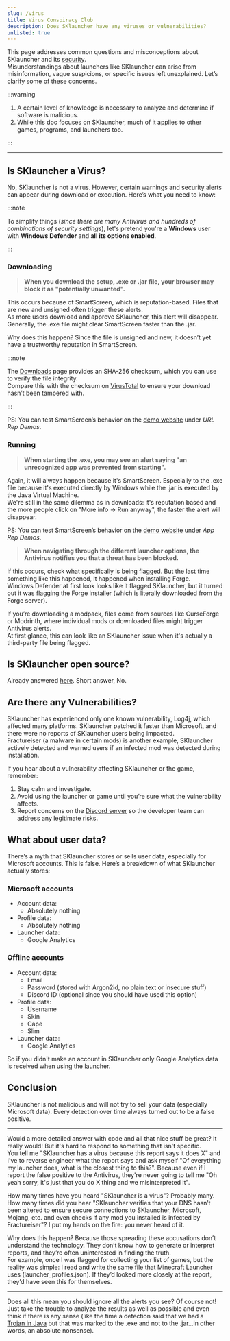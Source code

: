 ```yaml
---
slug: /virus
title: Virus Conspiracy Club
description: Does SKlauncher have any viruses or vulnerabilities?
unlisted: true
---
```


This page addresses common questions and misconceptions about SKlauncher and its [security](https://skmedix.pl/security).\
Misunderstandings about launchers like SKlauncher can arise from misinformation, vague suspicions, or specific issues left unexplained. Let’s clarify some of these concerns.

:::warning

1. A certain level of knowledge is necessary to analyze and determine if software is malicious.
2. While this doc focuses on SKlauncher, much of it applies to other games, programs, and launchers too.

:::

***

## Is SKlauncher a Virus?
No, SKlauncher is not a virus. However, certain warnings and security alerts can appear during download or execution. Here’s what you need to know:

:::note

To simplify things (*since there are many Antivirus and hundreds of combinations of security settings*), let's pretend you're a **Windows** user with **Windows Defender** and **all its options enabled**.

:::

### Downloading
> **When you download the setup, .exe or .jar file, your browser may block it as "potentially unwanted".**

This occurs because of SmartScreen, which is reputation-based. Files that are new and unsigned often trigger these alerts.\
As more users download and approve SKlauncher, this alert will disappear. Generally, the .exe file might clear SmartScreen faster than the .jar.

Why does this happen? Since the file is unsigned and new, it doesn’t yet have a trustworthy reputation in SmartScreen.

:::note

The [Downloads](https://skmedix.pl/downloads) page provides an SHA-256 checksum, which you can use to verify the file integrity.\
Compare this with the checksum on [VirusTotal](https://www.virustotal.com/) to ensure your download hasn’t been tampered with.

:::

PS: You can test SmartScreen’s behavior on the [demo website](https://demo.smartscreen.msft.net/) under *URL Rep Demos*.

### Running
> **When starting the .exe, you may see an alert saying "an unrecognized app was prevented from starting".**

Again, it will always happen because it's SmartScreen. Especially to the .exe file because it's executed directly by Windows while the .jar is executed by the Java Virtual Machine.\
We're still in the same dilemma as in downloads: it's reputation based and the more people click on "More info -> Run anyway", the faster the alert will disappear.

PS: You can test SmartScreen’s behavior on the [demo website](https://demo.smartscreen.msft.net/) under *App Rep Demos*.

> **When navigating through the different launcher options, the Antivirus notifies you that a threat has been blocked.**

If this occurs, check what specifically is being flagged. But the last time something like this happened, it happened when installing Forge.\
Windows Defender at first look looks like it flagged SKlauncher, but it turned out it was flagging the Forge installer (which is literally downloaded from the Forge server).

If you’re downloading a modpack, files come from sources like CurseForge or Modrinth, where individual mods or downloaded files might trigger Antivirus alerts.\
At first glance, this can look like an SKlauncher issue when it's actually a third-party file being flagged.

## Is SKlauncher open source?
Already answered [here](/faq/launcher-related#is-sklauncher-open-source). Short answer, No.

## Are there any Vulnerabilities?
SKlauncher has experienced only one known vulnerability, Log4j, which affected many platforms. SKlauncher patched it faster than Microsoft, and there were no reports of SKlauncher users being impacted.\
Fractureiser (a malware in certain mods) is another example, SKlauncher actively detected and warned users if an infected mod was detected during installation.

If you hear about a vulnerability affecting SKlauncher or the game, remember:
1. Stay calm and investigate.
2. Avoid using the launcher or game until you’re sure what the vulnerability affects.
3. Report concerns on the [Discord server](https://skmedix.pl/discord) so the developer team can address any legitimate risks.

## What about user data?
There’s a myth that SKlauncher stores or sells user data, especially for Microsoft accounts. This is false. Here’s a breakdown of what SKlauncher actually stores:

### Microsoft accounts
- Account data:
    - Absolutely nothing
- Profile data:
    - Absolutely nothing
- Launcher data:
    - Google Analytics

### Offline accounts
- Account data:
    - Email
    - Password (stored with Argon2id, no plain text or insecure stuff)
    - Discord ID (optional since you should have used this option)
- Profile data:
    - Username
    - Skin
    - Cape
    - Slim
- Launcher data:
    - Google Analytics

So if you didn't make an account in SKlauncher only Google Analytics data is received when using the launcher.

## Conclusion
SKlauncher is not malicious and will not try to sell your data (especially Microsoft data). Every detection over time always turned out to be a false positive.

***

Would a more detailed answer with code and all that nice stuff be great? It really would! But it's hard to respond to something that isn't specific.\
You tell me "SKlauncher has a virus because this report says it does X" and I've to reverse engineer what the report says and ask myself "Of everything my launcher does, what is the closest thing to this?". Because even if I report the false positive to the Antivirus, they're never going to tell me "Oh yeah sorry, it's just that you do X thing and we misinterpreted it".

How many times have you heard "SKlauncher is a virus"? Probably many.\
How many times did you hear "SKlauncher verifies that your DNS hasn’t been altered to ensure secure connections to SKlauncher, Microsoft, Mojang, etc. and even checks if any mod you installed is infected by Fractureiser"? I put my hands on the fire: you never heard of it.

Why does this happen? Because those spreading these accusations don’t understand the technology. They don’t know how to generate or interpret reports, and they’re often uninterested in finding the truth.\
For example, once I was flagged for collecting your list of games, but the reality was simple: I read and write the same file that Minecraft Launcher uses (launcher_profiles.json). If they’d looked more closely at the report, they’d have seen this for themselves.

***

Does all this mean you should ignore all the alerts you see? Of course not!\
Just take the trouble to analyze the results as well as possible and even think if there is any sense (like the time a detection said that we had a [Trojan in Java](https://discord.com/channels/141669825129873409/290149381548670976/1291497403861569686) but that was marked to the .exe and not to the .jar...in other words, an absolute nonsense).
